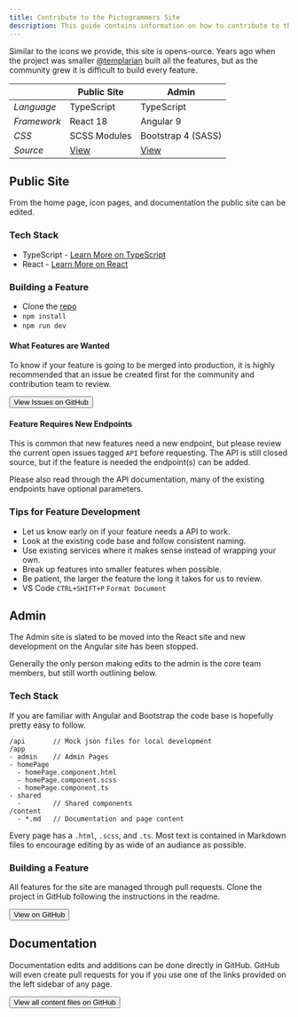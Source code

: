 ```yaml
---
title: Contribute to the Pictogrammers Site
description: This guide contains information on how to contribute to the web site.
---
```


Similar to the icons we provide, this site is opens-ource. Years ago when the project was smaller [@templarian](https://twitter.com/templarian) built all the features, but as the community grew it is difficult to build every feature.

|             | Public Site | Admin |
|-------------|-------------|-------|
| *Language*  | TypeScript  | TypeScript |
| *Framework* | React 18 | Angular 9 |
| *CSS*      | SCSS Modules | Bootstrap 4 (SASS) |
| *Source* | [View](https://github.com/Pictogrammers/pictogrammers.com/tree/main/src/site) | [View](https://github.com/Pictogrammers/Icon-Site/tree/master/src) |

## Public Site

From the home page, icon pages, and documentation the public site can be edited.

### Tech Stack

- TypeScript - [Learn More on TypeScript](https://www.typescriptlang.org/)
- React - [Learn More on React](https://reactjs.org/)

### Building a Feature

- Clone the [repo](https://github.com/Pictogrammers/pictogrammers.com)
- `npm install`
- `npm run dev`

#### What Features are Wanted

To know if your feature is going to be merged into production, it is highly recommended that an issue be created first for the community and contribution team to review.

<Button href='https://github.com/Pictogrammers/pictogrammers.com/issues' startIcon='si:github'>View Issues on GitHub</Button>

#### Feature Requires New Endpoints

This is common that new features need a new endpoint, but please review the current open issues tagged `API` before requesting. The API is still closed source, but if the feature is needed the endpoint(s) can be added.

Please also read through the API documentation, many of the existing endpoints have optional parameters.

### Tips for Feature Development

- Let us know early on if your feature needs a API to work.
- Look at the existing code base and follow consistent naming.
- Use existing services where it makes sense instead of wrapping your own.
- Break up features into smaller features when possible.
- Be patient, the larger the feature the long it takes for us to review.
- VS Code `CTRL+SHIFT+P` `Format Document`

## Admin

<Note>
  The Admin site is slated to be moved into the React site and new development on the Angular site has been stopped.
</Note>

Generally the only person making edits to the admin is the core team members, but still worth outlining below.

### Tech Stack

If you are familiar with Angular and Bootstrap the code base is hopefully pretty easy to follow.

```
/api       // Mock json files for local development
/app
- admin    // Admin Pages
- homePage
  - homePage.component.html
  - homePage.component.scss
  - homePage.component.ts
- shared
  -        // Shared components
/content
  - *.md   // Documentation and page content
```

Every page has a `.html`, `.scss`, and `.ts`. Most text is contained in Markdown files to encourage editing by as wide of an audiance as possible.

### Building a Feature

All features for the site are managed through pull requests. Clone the project in GitHub following the instructions in the readme.

<Button href='https://github.com/Pictogrammers/pictogrammers.com' startIcon='si:github'>View on GitHub</Button>

## Documentation

Documentation edits and additions can be done directly in GitHub. GitHub will even create pull requests for you if you use one of the links provided on the left sidebar of any page.

<Button href='https://github.com/Pictogrammers/pictogrammers.com/tree/main/docs' startIcon='mdi:file-multiple'>View all content files on GitHub</Button>
